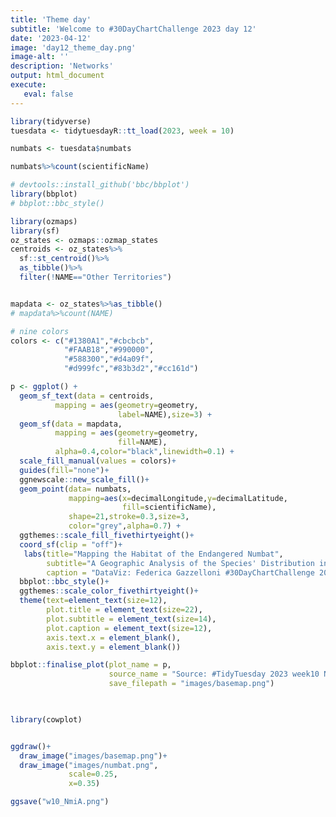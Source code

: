 ```yaml
---
title: 'Theme day'
subtitle: 'Welcome to #30DayChartChallenge 2023 day 12'
date: '2023-04-12'
image: 'day12_theme_day.png'
image-alt: ''
description: 'Networks'
output: html_document
execute: 
   eval: false
---
```



```r
library(tidyverse)
tuesdata <- tidytuesdayR::tt_load(2023, week = 10)
```


```r
numbats <- tuesdata$numbats
```


```r
numbats%>%count(scientificName)
```


```r
# devtools::install_github('bbc/bbplot')
library(bbplot)
# bbplot::bbc_style()
```

```r
library(ozmaps)
library(sf)
oz_states <- ozmaps::ozmap_states
centroids <- oz_states%>%
  sf::st_centroid()%>%
  as_tibble()%>%
  filter(!NAME=="Other Territories")


mapdata <- oz_states%>%as_tibble()
# mapdata%>%count(NAME)

# nine colors
colors <- c("#1380A1","#cbcbcb",
            "#FAAB18","#990000", 
            "#588300","#d4a09f",
            "#d999fc","#83b3d2","#cc161d")

p <- ggplot() + 
  geom_sf_text(data = centroids,
          mapping = aes(geometry=geometry,
                        label=NAME),size=3) + 
  geom_sf(data = mapdata,
          mapping = aes(geometry=geometry,
                        fill=NAME),
          alpha=0.4,color="black",linewidth=0.1) + 
  scale_fill_manual(values = colors)+
  guides(fill="none")+
  ggnewscale::new_scale_fill()+
  geom_point(data= numbats,
             mapping=aes(x=decimalLongitude,y=decimalLatitude,
                         fill=scientificName),
             shape=21,stroke=0.3,size=3,
             color="grey",alpha=0.7) +
  ggthemes::scale_fill_fivethirtyeight()+
  coord_sf(clip = "off")+
   labs(title="Mapping the Habitat of the Endangered Numbat",
        subtitle="A Geographic Analysis of the Species' Distribution in Australia",
        caption = "DataViz: Federica Gazzelloni #30DayChartChallenge 2023 Day12 - Theme Day: BBC News")+
  bbplot::bbc_style()+
  ggthemes::scale_color_fivethirtyeight()+
  theme(text=element_text(size=12),
        plot.title = element_text(size=22),
        plot.subtitle = element_text(size=14),
        plot.caption = element_text(size=12),
        axis.text.x = element_blank(),
        axis.text.y = element_blank())

bbplot::finalise_plot(plot_name = p,
                      source_name = "Source: #TidyTuesday 2023 week10 Numbats in Australia",
                      save_filepath = "images/basemap.png")

  
```

```r
library(cowplot)


ggdraw()+
  draw_image("images/basemap.png")+
  draw_image("images/numbat.png",
             scale=0.25,
             x=0.35)
```


```r
ggsave("w10_NmiA.png")
```

